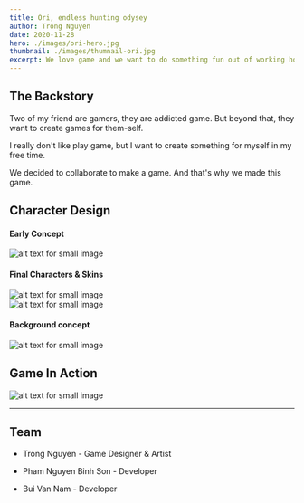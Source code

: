 ```yaml
---
title: Ori, endless hunting odysey
author: Trong Nguyen
date: 2020-11-28
hero: ./images/ori-hero.jpg
thumbnail: ./images/thumnail-ori.jpg
excerpt: We love game and we want to do something fun out of working hour.
---
```


## The Backstory

Two of my friend are gamers, they are addicted game. But beyond that, they want to create games for them-self.

I really don't like play game, but I want to create something for myself in my free time.

We decided to collaborate to make a game. And that's why we made this game.

## Character Design

#### Early Concept

<div class="Image__Medium">
  <img src="./images/CharactorSketch.png" alt="alt text for small image" />
</div>

#### Final Characters & Skins

<div class="Image__Medium">
  <img src="./images/charactor-1.png" alt="alt text for small image" />
</div>

<div class="Image__Medium">
  <img src="./images/charactor-2.png" alt="alt text for small image" />
</div>

#### Background concept

<div class="Image__Medium">
  <img src="./images/all-bg.png" alt="alt text for small image" />
</div>

## Game In Action

<div class="Image__Large">
  <img src="./images/Mockup.jpg" alt="alt text for small image" />
</div>

---

## Team

* Trong Nguyen - Game Designer & Artist

* Pham Nguyen Binh Son - Developer

* Bui Van Nam - Developer